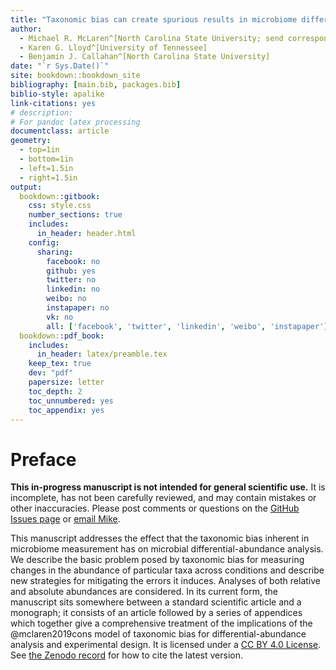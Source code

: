 ```yaml
---
title: "Taxonomic bias can create spurious results in microbiome differential-abundance analyses unless it is properly accounted for"
author:
  - Michael R. McLaren^[North Carolina State University; send correspondence to m.mclaren42@gmail.com]
  - Karen G. Lloyd^[University of Tennessee]
  - Benjamin J. Callahan^[North Carolina State University]
date: "`r Sys.Date()`"
site: bookdown::bookdown_site
bibliography: [main.bib, packages.bib]
biblio-style: apalike
link-citations: yes
# description:
# For pandoc latex processing
documentclass: article
geometry:
  - top=1in
  - bottom=1in
  - left=1.5in
  - right=1.5in
output:
  bookdown::gitbook:
    css: style.css
    number_sections: true
    includes:
      in_header: header.html
    config:
      sharing:
        facebook: no
        github: yes
        twitter: no
        linkedin: no
        weibo: no
        instapaper: no
        vk: no
        all: ['facebook', 'twitter', 'linkedin', 'weibo', 'instapaper']
  bookdown::pdf_book:
    includes:
      in_header: latex/preamble.tex
    keep_tex: true
    dev: "pdf"
    papersize: letter
    toc_depth: 2
    toc_unnumbered: yes
    toc_appendix: yes
---
```


# Preface {-}

::: {#preface-warning .rmdnote}

**This in-progress manuscript is not intended for general scientific use.**
It is incomplete, has not been carefully reviewed, and may contain mistakes or other inaccuracies.
Please post comments or questions on the [GitHub Issues page](https://github.com/mikemc/differential-abundance-theory/issues) or [email Mike](m.mclaren42@gmail.com).

:::

This manuscript addresses the effect that the taxonomic bias inherent in microbiome measurement has on microbial differential-abundance analysis.
We describe the basic problem posed by taxonomic bias for measuring changes in the abundance of particular taxa across conditions and describe new strategies for mitigating the errors it induces.
Analyses of both relative and absolute abundances are considered.
In its current form, the manuscript sits somewhere between a standard scientific article and a monograph; 
it consists of an article followed by a series of appendices which together give a comprehensive treatment of the implications of the @mclaren2019cons model of taxonomic bias for differential-abundance analysis and experimental design.
It is licensed under a [CC BY 4.0 License](https://creativecommons.org/licenses/by/4.0/).
See [the Zenodo record](https://doi.org/10.5281/zenodo.4552717) for how to cite the latest version.
